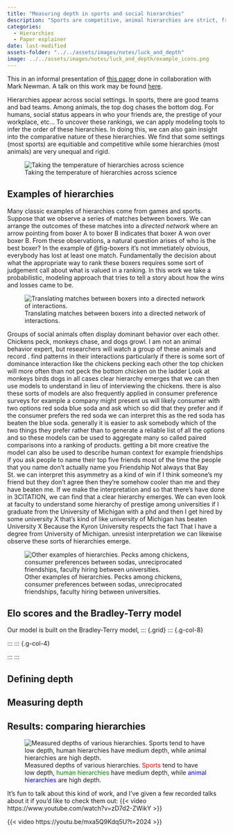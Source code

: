 ```yaml
---
title: "Measuring depth in sports and social hierarchies"
description: "Sports are competitive, animal hierarchies are strict, friendship hierarchies are in between"
categories:
  - Hierarchies
  - Paper explainer
date: last-modified
assets-folder: "../../assets/images/notes/luck_and_depth"
image: ../../assets/images/notes/luck_and_depth/example_icons.png
---
```


This in an informal presentation of [this paper](https://arxiv.org/abs/2312.04711) done in collaboration with Mark Newman. A talk on this work may be found [here](https://www.youtube.com/watch?v=zD7d2-ZWikY).

::: {.grid}

::: {.g-col-8}
Hierarchies appear across social settings. In sports, there are good teams and bad teams. Among animals, the top dog chases the bottom dog. For humans, social status appears in who your friends are, the prestige of your workplace, etc... To uncover these rankings, we can apply modeling tools to infer the order of these hierarchies. In doing this, we can also gain insight into the comparative nature of these hierarchies. We find that some settings (most sports) are equitiable and competitive while some hierarchies (most animals) are very unequal and rigid. 
:::

::: {.g-col-4}
![Taking the temperature of hierarchies across science]({{< meta assets-folder >}}/example_icons.png) 
:::

::: 

## Examples of hierarchies
Many classic examples of hierarchies come from games and sports. Suppose that we observe a series of matches between boxers. We can arrange the outcomes of these matches into a *directed network* where an arrow pointing from boxer A to boxer B indicates that boxer A won over boxer B. From these observations, a natural question arises of who is the best boxer? In the example of @fig-boxers it's not immetiately obvious, everybody has lost at least one match. Fundamentally the decision about what the appropriate way to rank these boxers requires some sort of judgement call about what is valued in a ranking. In this work we take a probabilistic, modeling approach that tries to tell a story about how the wins and losses came to be.

![Translating matches between boxers into a directed network of interactions.]({{< meta assets-folder >}}/boxers.png){#fig-boxers}

Groups of social animals often display dominant behavior over each other. Chickens peck, monkeys chase, and dogs growl. I am not an animal behavior expert, but researchers will watch a group of these animals and record . find patterns in their interactions particularly if there is some sort of dominance interaction like the chickens pecking each other the top chicken will more often than not peck the bottom chicken on the ladder Look at monkeys birds dogs in all cases clear hierarchy emerges that we can then use models to understand in lieu of interviewing the chickens. there is also these sorts of models are also frequently applied in consumer preference surveys for example a company might present us will likely consumer with two options red soda blue soda and ask which so did that they prefer and if the consumer prefers the red soda we can interpret this as the red soda has beaten the blue soda. generally it is easier to ask somebody which of the two things they prefer rather than to generate a reliable list of all the options and so these models can be used to aggregate many so called paired comparisons into a ranking of products. getting a bit more creative the model can also be used to describe human context for example friendships if you ask people to name their top five friends most of the time the people that you name don't actually name you Friendship Not always that Bay St. we can interpret this asymmetry as a kind of win if I think someone's my friend but they don't agree then they're somehow cooler than me and they have beaten me. If we make the interpretation and so that there's have done in 3CITATION, we can find that a clear hierarchy emerges. We can even look at faculty to understand some hierarchy of prestige among universities if I graduate from the University of Michigan with a phd and then I get hired by some university X that's kind of like university of Michigan has beaten University X Because the Kyron University respects the fact That I have a degree from University of Michigan. unresist interpretation we can likewise observe these sorts of hierarchies emerge.

![Other examples of hierarchies. Pecks among chickens, consumer preferences between sodas, unreciprocated friendships, faculty hiring between universities. ]({{< meta assets-folder >}}/hierarchy_examples.png){#fig-examples}


## Elo scores and the Bradley-Terry model
Our model is built on the Bradley-Terry model, 
::: {.grid}
::: {.g-col-8}

:::
::: {.g-col-4}

:::
:::

## Defining depth

## Measuring depth

## Results: comparing hierarchies
![Measured depths of various hierarchies. [Sports]{style="color:red;"} tend to have low depth, [human hierarchies]{style="color:green;"} have medium depth, while [animal hierarchies]{style="color:blue;"} are high depth.]({{< meta assets-folder >}}/depth_spectrum.png)


It's fun to talk about this kind of work, and I've given a few recorded talks about it if you'd like to check them out:
{{< video https://www.youtube.com/watch?v=zD7d2-ZWikY >}}

{{< video https://youtu.be/mxa5Q9Kdq5U?t=2024 >}}